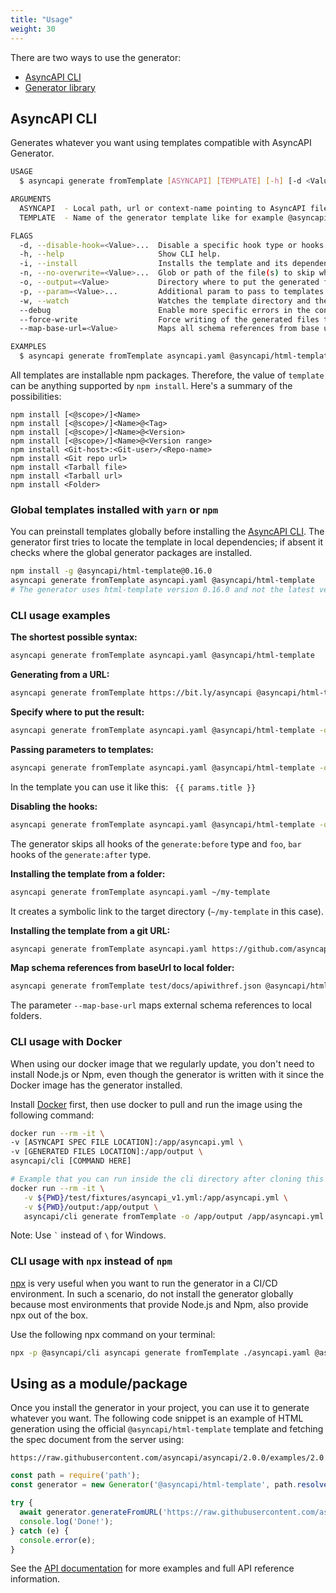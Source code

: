 ```yaml
---
title: "Usage"
weight: 30
---
```


There are two ways to use the generator:
- [AsyncAPI CLI](#generator-cli)
- [Generator library](#using-as-a-modulepackage)

## AsyncAPI CLI
Generates whatever you want using templates compatible with AsyncAPI Generator.
```bash
USAGE
  $ asyncapi generate fromTemplate [ASYNCAPI] [TEMPLATE] [-h] [-d <Value>] [-i] [--debug] [-n <Value>] [-o <Value>] [--force-write] [-w] [-p <Value>] [--map-base-url <Value>]

ARGUMENTS
  ASYNCAPI  - Local path, url or context-name pointing to AsyncAPI file
  TEMPLATE  - Name of the generator template like for example @asyncapi/html-template or https://github.com/asyncapi/html-template

FLAGS
  -d, --disable-hook=<Value>...  Disable a specific hook type or hooks from a given hook type
  -h, --help                     Show CLI help.
  -i, --install                  Installs the template and its dependencies (defaults to false)
  -n, --no-overwrite=<Value>...  Glob or path of the file(s) to skip when regenerating
  -o, --output=<Value>           Directory where to put the generated files (defaults to current directory)
  -p, --param=<Value>...         Additional param to pass to templates
  -w, --watch                    Watches the template directory and the AsyncAPI document, and re-generate the files when changes occur. Ignores the output directory.
  --debug                        Enable more specific errors in the console
  --force-write                  Force writing of the generated files to given directory even if it is a git repo with unstaged files or not empty dir (defaults to false)
  --map-base-url=<Value>         Maps all schema references from base url to local folder

EXAMPLES
  $ asyncapi generate fromTemplate asyncapi.yaml @asyncapi/html-template --param version=1.0.0 singleFile=true --output ./docs --force-write
```

All templates are installable npm packages. Therefore, the value of `template` can be anything supported by `npm install`. Here's a summary of the possibilities:
```
npm install [<@scope>/]<Name>
npm install [<@scope>/]<Name>@<Tag>
npm install [<@scope>/]<Name>@<Version>
npm install [<@scope>/]<Name>@<Version range>
npm install <Git-host>:<Git-user>/<Repo-name>
npm install <Git repo url>
npm install <Tarball file>
npm install <Tarball url>
npm install <Folder>
```

### Global templates installed with `yarn` or `npm`

You can preinstall templates globally before installing the [AsyncAPI CLI](https://www.asyncapi.com/docs/tools/cli). The generator first tries to locate the template in local dependencies; if absent it checks where the global generator packages are installed.

```bash
npm install -g @asyncapi/html-template@0.16.0
asyncapi generate fromTemplate asyncapi.yaml @asyncapi/html-template
# The generator uses html-template version 0.16.0 and not the latest version.
```

### CLI usage examples

**The shortest possible syntax:**
```bash
asyncapi generate fromTemplate asyncapi.yaml @asyncapi/html-template
```

**Generating from a URL:**
```bash
asyncapi generate fromTemplate https://bit.ly/asyncapi @asyncapi/html-template
```

**Specify where to put the result:**
```bash
asyncapi generate fromTemplate asyncapi.yaml @asyncapi/html-template -o ./docs
```

**Passing parameters to templates:**
```bash
asyncapi generate fromTemplate asyncapi.yaml @asyncapi/html-template -o ./docs -p title='Hello from param'
```

In the template you can use it like this: ` {{ params.title }}`

**Disabling the hooks:**
```bash
asyncapi generate fromTemplate asyncapi.yaml @asyncapi/html-template -o ./docs -d generate:before generate:after=foo,bar
```

The generator skips all hooks of the `generate:before` type and `foo`, `bar` hooks of the `generate:after` type.

**Installing the template from a folder:**
```bash
asyncapi generate fromTemplate asyncapi.yaml ~/my-template
```

It creates a symbolic link to the target directory (`~/my-template` in this case). 

**Installing the template from a git URL:**
```bash
asyncapi generate fromTemplate asyncapi.yaml https://github.com/asyncapi/html-template.git
```

**Map schema references from baseUrl to local folder:**
```bash
asyncapi generate fromTemplate test/docs/apiwithref.json @asyncapi/html-template -o ./build/ --force-write --map-base-url https://schema.example.com/crm/:./test/docs/
```

The parameter `--map-base-url` maps external schema references to local folders.

### CLI usage with Docker

When using our docker image that we regularly update, you don't need to install Node.js or Npm, even though the generator is written with it since the Docker image has the generator installed.

Install [Docker](https://docs.docker.com/get-docker/) first, then use docker to pull and run the image using the following command:

```bash
docker run --rm -it \
-v [ASYNCAPI SPEC FILE LOCATION]:/app/asyncapi.yml \
-v [GENERATED FILES LOCATION]:/app/output \
asyncapi/cli [COMMAND HERE]

# Example that you can run inside the cli directory after cloning this repository. First, you specify the mount in the location of your AsyncAPI specification file and then you mount it in the directory where the generation result should be saved.
docker run --rm -it \
   -v ${PWD}/test/fixtures/asyncapi_v1.yml:/app/asyncapi.yml \
   -v ${PWD}/output:/app/output \
   asyncapi/cli generate fromTemplate -o /app/output /app/asyncapi.yml @asyncapi/html-template --force-write
```
Note: Use ``` ` ``` instead of `\` for Windows.

### CLI usage with `npx` instead of `npm`

[npx](https://www.npmjs.com/package/npx) is very useful when you want to run the generator in a CI/CD environment. In such a scenario, do not install the generator globally because most environments that provide Node.js and Npm, also provide npx out of the box. 

Use the following npx command on your terminal:

```bash
npx -p @asyncapi/cli asyncapi generate fromTemplate ./asyncapi.yaml @asyncapi/html-template
```

## Using as a module/package
Once you install the generator in your project, you can use it to generate whatever you want. The following code snippet is an example of HTML generation using the official `@asyncapi/html-template` template and fetching the spec document from the server using:
```
https://raw.githubusercontent.com/asyncapi/asyncapi/2.0.0/examples/2.0.0/streetlights.yml
```

```js
const path = require('path');
const generator = new Generator('@asyncapi/html-template', path.resolve(__dirname, 'example'));

try {
  await generator.generateFromURL('https://raw.githubusercontent.com/asyncapi/asyncapi/2.0.0/examples/2.0.0/streetlights.yml');
  console.log('Done!');
} catch (e) {
  console.error(e);
}
```

See the [API documentation](api) for more examples and full API reference information.